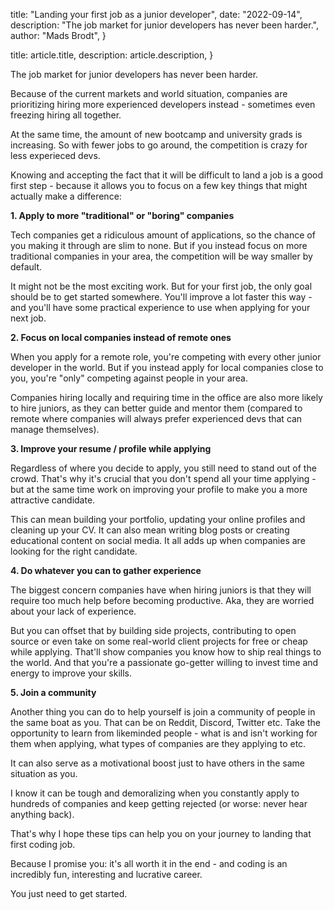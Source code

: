 
  title: "Landing your first job as a junior developer",
  date: "2022-09-14",
  description: "The job market for junior developers has never been harder.",
  author: "Mads Brodt",
}

  title: article.title,
  description: article.description,
}


The job market for junior developers has never been harder.

Because of the current markets and world situation, companies are prioritizing hiring more experienced developers instead - sometimes even freezing hiring all together.

At the same time, the amount of new bootcamp and university grads is increasing. So with fewer jobs to go around, the competition is crazy for less experieced devs.

Knowing and accepting the fact that it will be difficult to land a job is a good first step - because it allows you to focus on a few key things that might actually make a difference:

**1. Apply to more "traditional" or "boring" companies**

Tech companies get a ridiculous amount of applications, so the chance of you making it through are slim to none. But if you instead focus on more traditional companies in your area, the competition will be way smaller by default.

It might not be the most exciting work. But for your first job, the only goal should be to get started somewhere. You'll improve a lot faster this way - and you'll have some practical experience to use when applying for your next job.

**2. Focus on local companies instead of remote ones**

When you apply for a remote role, you're competing with every other junior developer in the world. But if you instead apply for local companies close to you, you're "only" competing against people in your area.

Companies hiring locally and requiring time in the office are also more likely to hire juniors, as they can better guide and mentor them (compared to remote where companies will always prefer experienced devs that can manage themselves).

**3. Improve your resume / profile while applying**

Regardless of where you decide to apply, you still need to stand out of the crowd. That's why it's crucial that you don't spend all your time applying - but at the same time work on improving your profile to make you a more attractive candidate.

This can mean building your portfolio, updating your online profiles and cleaning up your CV. It can also mean writing blog posts or creating educational content on social media. It all adds up when companies are looking for the right candidate.

**4. Do whatever you can to gather experience**

The biggest concern companies have when hiring juniors is that they will require too much help before becoming productive. Aka, they are worried about your lack of experience.

But you can offset that by building side projects, contributing to open source or even take on some real-world client projects for free or cheap while applying. That'll show companies you know how to ship real things to the world. And that you're a passionate go-getter willing to invest time and energy to improve your skills.

**5. Join a community**

Another thing you can do to help yourself is join a community of people in the same boat as you. That can be on Reddit, Discord, Twitter etc. Take the opportunity to learn from likeminded people - what is and isn't working for them when applying, what types of companies are they applying to etc.

It can also serve as a motivational boost just to have others in the same situation as you.

I know it can be tough and demoralizing when you constantly apply to hundreds of companies and keep getting rejected (or worse: never hear anything back).

That's why I hope these tips can help you on your journey to landing that first coding job.

Because I promise you: it's all worth it in the end - and coding is an incredibly fun, interesting and lucrative career.

You just need to get started.

​
